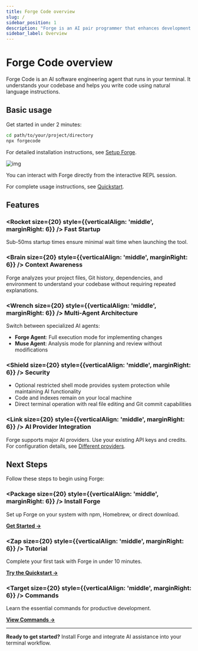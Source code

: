 ```yaml
---
title: Forge Code overview
slug: /
sidebar_position: 1
description: "Forge is an AI pair programmer that enhances development workflows with intelligent code assistance in your terminal."
sidebar_label: Overview
---
```



# Forge Code overview

Forge Code is an AI software engineering agent that runs in your terminal. It understands your codebase and helps you write code using natural language instructions.

## Basic usage

Get started in under 2 minutes:

```bash
cd path/to/your/project/directory
npx forgecode
```

For detailed installation instructions, see [Setup Forge](/docs/installation).

![img](/docs/forge_start.png)

You can interact with Forge directly from the interactive REPL session.

For complete usage instructions, see [Quickstart](/docs/quickstart).

## Features

### <Rocket size={20} style={{verticalAlign: 'middle', marginRight: 6}} /> **Fast Startup**
Sub-50ms startup times ensure minimal wait time when launching the tool.

### <Brain size={20} style={{verticalAlign: 'middle', marginRight: 6}} /> **Context Awareness**
Forge analyzes your project files, Git history, dependencies, and environment to understand your codebase without requiring repeated explanations.

### <Wrench size={20} style={{verticalAlign: 'middle', marginRight: 6}} /> **Multi-Agent Architecture**
Switch between specialized AI agents:
- **Forge Agent**: Full execution mode for implementing changes
- **Muse Agent**: Analysis mode for planning and review without modifications

### <Shield size={20} style={{verticalAlign: 'middle', marginRight: 6}} /> **Security**
- Optional restricted shell mode provides system protection while maintaining AI functionality
- Code and indexes remain on your local machine
- Direct terminal operation with real file editing and Git commit capabilities

### <Link size={20} style={{verticalAlign: 'middle', marginRight: 6}} /> **AI Provider Integration**
Forge supports major AI providers. Use your existing API keys and credits. For configuration details, see [Different providers](/docs/custom-providers).

## Next Steps

Follow these steps to begin using Forge:

<div style={{display: 'grid', gridTemplateColumns: 'repeat(auto-fit, minmax(300px, 1fr))', gap: '1rem', margin: '2rem 0'}}>

<div style={{border: '1px solid var(--ifm-color-emphasis-200)', borderRadius: '8px', padding: '1.5rem', backgroundColor: 'var(--ifm-background-surface-color)'}}>

### <Package size={20} style={{verticalAlign: 'middle', marginRight: 6}} /> **Install Forge**
Set up Forge on your system with npm, Homebrew, or direct download.

[**Get Started →**](./installation)

</div>

<div style={{border: '1px solid var(--ifm-color-emphasis-200)', borderRadius: '8px', padding: '1.5rem', backgroundColor: 'var(--ifm-background-surface-color)'}}>

### <Zap size={20} style={{verticalAlign: 'middle', marginRight: 6}} /> **Tutorial**
Complete your first task with Forge in under 10 minutes.

[**Try the Quickstart →**](./quickstart)

</div>

<div style={{border: '1px solid var(--ifm-color-emphasis-200)', borderRadius: '8px', padding: '1.5rem', backgroundColor: 'var(--ifm-background-surface-color)'}}>

### <Target size={20} style={{verticalAlign: 'middle', marginRight: 6}} /> **Commands**
Learn the essential commands for productive development.

[**View Commands →**](./commands)

</div>

</div>

---

**Ready to get started?** Install Forge and integrate AI assistance into your terminal workflow.